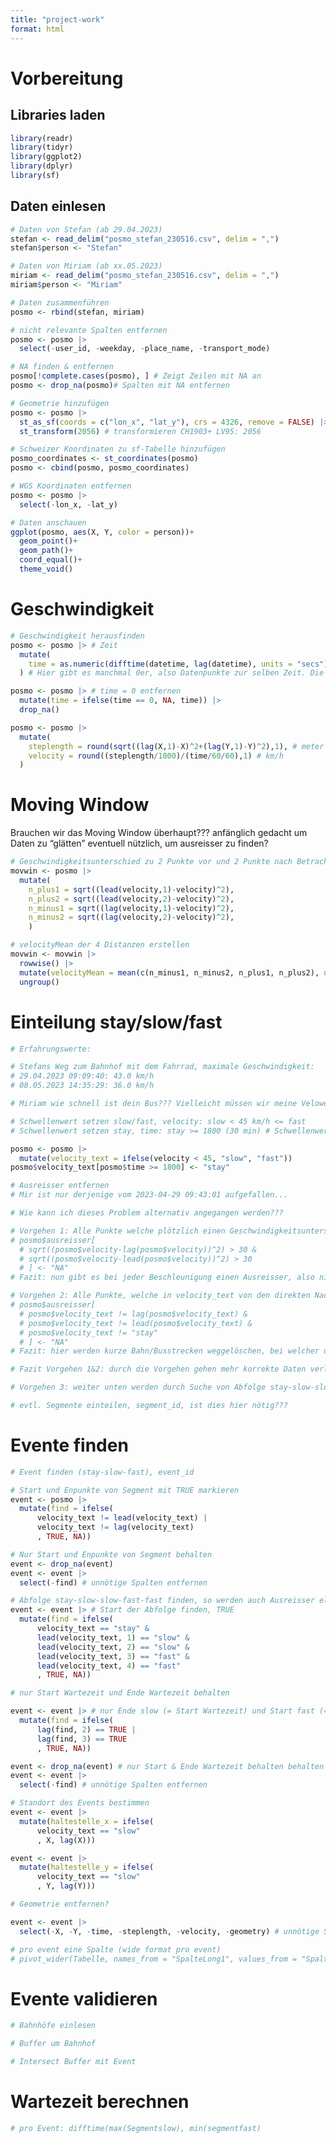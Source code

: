 ```yaml
---
title: "project-work"
format: html
---
```


# Vorbereitung

## Libraries laden

```r
library(readr)
library(tidyr) 
library(ggplot2)
library(dplyr)
library(sf)

```

## Daten einlesen

```r
# Daten von Stefan (ab 29.04.2023)
stefan <- read_delim("posmo_stefan_230516.csv", delim = ",")
stefan$person <- "Stefan"

# Daten von Miriam (ab xx.05.2023)
miriam <- read_delim("posmo_stefan_230516.csv", delim = ",")
miriam$person <- "Miriam"

# Daten zusammenführen
posmo <- rbind(stefan, miriam)

# nicht relevante Spalten entfernen
posmo <- posmo |> 
  select(-user_id, -weekday, -place_name, -transport_mode)

# NA finden & entfernen
posmo[!complete.cases(posmo), ] # Zeigt Zeilen mit NA an
posmo <- drop_na(posmo)# Spalten mit NA entfernen

# Geometrie hinzufügen
posmo <- posmo |> 
  st_as_sf(coords = c("lon_x", "lat_y"), crs = 4326, remove = FALSE) |>  # Geometrie hinzufügen
  st_transform(2056) # transformieren CH1903+ LV95: 2056

# Schweizer Koordinaten zu sf-Tabelle hinzufügen
posmo_coordinates <- st_coordinates(posmo)
posmo <- cbind(posmo, posmo_coordinates)

# WGS Koordinaten entfernen 
posmo <- posmo |> 
  select(-lon_x, -lat_y)

# Daten anschauen
ggplot(posmo, aes(X, Y, color = person))+
  geom_point()+
  geom_path()+
  coord_equal()+
  theme_void()
```

# Geschwindigkeit

```r
# Geschwindigkeit herausfinden
posmo <- posmo |> # Zeit
  mutate(
    time = as.numeric(difftime(datetime, lag(datetime), units = "secs")) # secs
  ) # Hier gibt es manchmal 0er, also Datenpunkte zur selben Zeit. Die müssten auch selbe Koordinaten haben und sind für Geschwindigkeitsrechnung nicht zu gebrauchen. Also weg damit... Hier macht "lag" mehr Sinn, da so der Standort des Bahnhofs besser gefunden werden kann

posmo <- posmo |> # time = 0 entfernen
  mutate(time = ifelse(time == 0, NA, time)) |> 
  drop_na()

posmo <- posmo |>
  mutate(
    steplength = round(sqrt((lag(X,1)-X)^2+(lag(Y,1)-Y)^2),1), # meter
    velocity = round((steplength/1000)/(time/60/60),1) # km/h
  )
```

# Moving Window

Brauchen wir das Moving Window überhaupt??? anfänglich gedacht um Daten zu "glätten" eventuell nützlich, um ausreisser zu finden?

```r
# Geschwindigkeitsunterschied zu 2 Punkte vor und 2 Punkte nach Betrachtung
movwin <- posmo |> 
  mutate(
    n_plus1 = sqrt((lead(velocity,1)-velocity)^2),
    n_plus2 = sqrt((lead(velocity,2)-velocity)^2),
    n_minus1 = sqrt((lag(velocity,1)-velocity)^2),
    n_minus2 = sqrt((lag(velocity,2)-velocity)^2),
    )

# velocityMean der 4 Distanzen erstellen
movwin <- movwin |> 
  rowwise() |> 
  mutate(velocityMean = mean(c(n_minus1, n_minus2, n_plus1, n_plus2), na.rm = TRUE)) |> 
  ungroup()
```

# Einteilung stay/slow/fast

```r
# Erfahrungswerte:

# Stefans Weg zum Bahnhof mit dem Fahrrad, maximale Geschwindigkeit:
# 29.04.2023 09:09:40: 43.0 km/h
# 08.05.2023 14:35:29: 36.0 km/h

# Miriam wie schnell ist dein Bus??? Vielleicht müssen wir meine Velowege wegnehmen, da ich so schnell bin ;-) Bäh, dann wäre aber mein Velo fast und würde alles verfälschen, da ich nie auf mein Velo warte...

# Schwellenwert setzen slow/fast, velocity: slow < 45 km/h <= fast
# Schwellenwert setzen stay, time: stay >= 1800 (30 min) # Schwellenwert evtl. nach oben setzen, da Stefan mal 40 min auf Zug wartete - Wenn jemand länger als Schwellenwert wartet, wird dies nicht als Reisestart gefunden.

posmo <- posmo |> 
  mutate(velocity_text = ifelse(velocity < 45, "slow", "fast"))
posmo$velocity_text[posmo$time >= 1800] <- "stay"

# Ausreisser entfernen
# Mir ist nur derjenige vom 2023-04-29 09:43:01 aufgefallen...

# Wie kann ich dieses Problem alternativ angegangen werden???

# Vorgehen 1: Alle Punkte welche plötzlich einen Geschwindigkeitsunterschied von 30 km/h als benachbarte Punkte aufweisen, werden gelöscht
# posmo$ausreisser[
  # sqrt((posmo$velocity-lag(posmo$velocity))^2) > 30 & 
  # sqrt((posmo$velocity-lead(posmo$velocity))^2) > 30
  # ] <- "NA"
# Fazit: nun gibt es bei jeder Beschleunigung einen Ausreisser, also nicht geeignet

# Vorgehen 2: Alle Punkte, welche in velocity_text von den direkten Nachbarn abweichen werden als Ausreisser markiert, stay ist davon ausgenommen
# posmo$ausreisser[
  # posmo$velocity_text != lag(posmo$velocity_text) & 
  # posmo$velocity_text != lead(posmo$velocity_text) &
  # posmo$velocity_text != "stay"
  # ] <- "NA" 
# Fazit: hier werden kurze Bahn/Busstrecken weggelöschen, bei welcher die Geschwindigkeit immer um den Schwellenwert slow/fast liegt. Für die Auswertung ist dies etwa gleich Schlimm wie Vorgehen 1 (oder???)

# Fazit Vorgehen 1&2: durch die Vorgehen gehen mehr korrekte Daten verloren als Ausreisser. Insgesamt habe ich sowieso nur einen Ausreisser gefunden. Vielleicht visuell machen?

# Vorgehen 3: weiter unten werden durch Suche von Abfolge stay-slow-slow-fast-fast Aussreiser entfernt. Bzw. sie blockieren einige Startpunkte. Annahme: wir haben eine genügend grosse Stichprobengrösse, dass das wegfallen von Reisestartpunkten keine Rolle spielt.

# evtl. Segmente einteilen, segment_id, ist dies hier nötig???

```

# Evente finden

```r
# Event finden (stay-slow-fast), event_id

# Start und Enpunkte von Segment mit TRUE markieren
event <- posmo |> 
  mutate(find = ifelse(
      velocity_text != lead(velocity_text) |
      velocity_text != lag(velocity_text)
      , TRUE, NA))

# Nur Start und Enpunkte von Segment behalten
event <- drop_na(event)
event <- event |> 
  select(-find) # unnötige Spalten entfernen

# Abfolge stay-slow-slow-fast-fast finden, so werden auch Ausreisser eliminiert
event <- event |> # Start der Abfolge finden, TRUE
  mutate(find = ifelse(
      velocity_text == "stay" &
      lead(velocity_text, 1) == "slow" &
      lead(velocity_text, 2) == "slow" &
      lead(velocity_text, 3) == "fast" &
      lead(velocity_text, 4) == "fast"
      , TRUE, NA))

# nur Start Wartezeit und Ende Wartezeit behalten

event <- event |> # nur Ende slow (= Start Wartezeit) und Start fast (= Ende Wartezeit) markieren
  mutate(find = ifelse(
      lag(find, 2) == TRUE |
      lag(find, 3) == TRUE
      , TRUE, NA))

event <- drop_na(event) # nur Start & Ende Wartezeit behalten behalten
event <- event |> 
  select(-find) # unnötige Spalten entfernen

# Standort des Events bestimmen
event <- event |>
  mutate(haltestelle_x = ifelse(
      velocity_text == "slow"
      , X, lag(X)))

event <- event |>
  mutate(haltestelle_y = ifelse(
      velocity_text == "slow"
      , Y, lag(Y)))

# Geometrie entfernen?

event <- event |> 
  select(-X, -Y, -time, -steplength, -velocity, -geometry) # unnötige Spalten entfernen

# pro event eine Spalte (wide format pro event)
# pivot_wider(Tabelle, names_from = "SpalteLong1", values_from = "SpalteLong2")
```

# Evente validieren

```r
# Bahnhöfe einlesen

# Buffer um Bahnhof

# Intersect Buffer mit Event
```

# Wartezeit berechnen

```r
# pro Event: difftime(max(Segmentslow), min(segmentfast)


```

